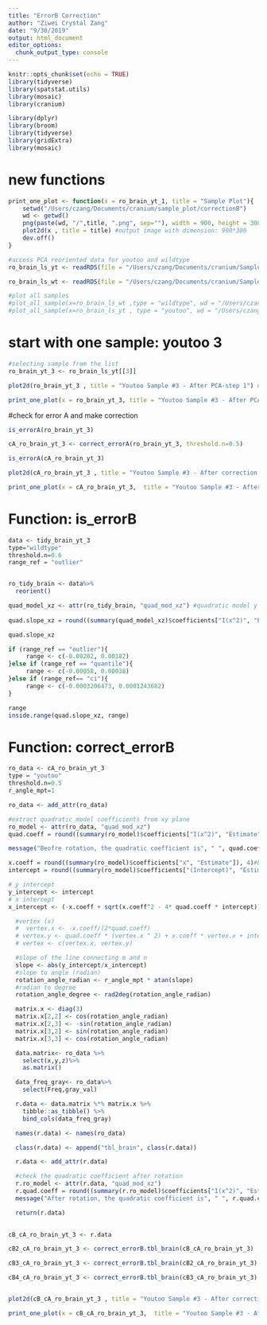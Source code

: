 ```yaml
---
title: "ErrorB Correction"
author: "Ziwei Crystal Zang"
date: "9/30/2019"
output: html_document
editor_options: 
  chunk_output_type: console
---
```


```r
knitr::opts_chunk$set(echo = TRUE)
library(tidyverse)
library(spatstat.utils)
library(mosaic)
library(cranium)

library(dplyr)
library(broom)
library(tidyverse)
library(gridExtra)
library(mosaic)
```

# new functions
```r
print_one_plot <- function(x = ro_brain_yt_1, title = "Sample Plot"){
    setwd("/Users/czang/Documents/cranium/sample_plot/correctionB")
    wd <- getwd()
    png(paste(wd, "/",title, ".png", sep=""), width = 900, height = 300)
    plot2d(x , title = title) #output image with dimension: 900*300
    dev.off()
}   
```


```r
#access PCA reoriented data for youtoo and wildtype
ro_brain_ls_yt <- readRDS(file = "/Users/czang/Documents/cranium/Sample/processed_sample/ro_brain_ls_yt.rds")

ro_brain_ls_wt <- readRDS(file = "/Users/czang/Documents/cranium/Sample/processed_sample/ro_brain_ls_wt.rds")

#plot all samples 
#plot_all_sample(x=ro_brain_ls_wt ,type = "wildtype", wd = "/Users/czang/Documents/cranium/")
#plot_all_sample(x=ro_brain_ls_yt , type = "youtoo", wd = "/Users/czang/Documents/cranium/")
```

# start with one sample: youtoo 3
```r
#selecting sample from the list
ro_brain_yt_3 <- ro_brain_ls_yt[[3]]

plot2d(ro_brain_yt_3 , title = "Youtoo Sample #3 - After PCA-step 1") #output image with dimension: 900*300

print_one_plot(x = ro_brain_yt_3, title = "Youtoo Sample #3 - After PCA-step 1")
```

#check for error A and make correction
```r
is_errorA(ro_brain_yt_3)

cA_ro_brain_yt_3 <- correct_errorA(ro_brain_yt_3, threshold.n=0.5)

is_errorA(cA_ro_brain_yt_3)

plot2d(cA_ro_brain_yt_3 , title = "Youtoo Sample #3 - After correction for errorA-step 2") #output image with dimension: 900*300

print_one_plot(x = cA_ro_brain_yt_3,  title = "Youtoo Sample #3 - After correction for errorA-step 2")
```

# Function: is_errorB
```r
data <- tidy_brain_yt_3
type="wildtype"
threshold.n=0.6
range_ref = "outlier"


ro_tidy_brain <- data%>%
  reorient()

quad_model_xz <- attr(ro_tidy_brain, "quad_mod_xz") #quadratic model y = x^2 + x
  
quad.slope_xz = round((summary(quad_model_xz)$coefficients["I(x^2)", "Estimate"]), 5)

quad.slope_xz

if (range_ref == "outlier"){
     range <- c(-0.00202, 0.00182)
}else if (range_ref == "quantile"){
     range <- c(-0.00058, 0.00038)
}else if (range_ref== "ci"){
     range <- c(-0.0003206473, 0.0001243682)
}

range 
inside.range(quad.slope_xz, range)

```

# Function: correct_errorB
```r
ro_data <- cA_ro_brain_yt_3
type = "youtoo"
threshold.n=0.5
r_angle_mpt=1

ro_data <- add_attr(ro_data)

#extract quadratic model coefficients from xy plane
ro_model <- attr(ro_data, "quad_mod_xz")
quad.coeff = round((summary(ro_model)$coefficients["I(x^2)", "Estimate"]), 4)  #a

message("Beofre rotation, the quadratic coefficient is", " ", quad.coeff, ".")

x.coeff = round((summary(ro_model)$coefficients["x", "Estimate"]), 4)#b
intercept = round((summary(ro_model)$coefficients["(Intercept)", "Estimate"]), 4) #c

# y intercept
y_intercept <- intercept
# x intercept
x_intercept <- (-x.coeff + sqrt(x.coeff^2 - 4* quad.coeff * intercept))/ (2*quad.coeff)

  #vertex (x)
  #  vertex.x <- -x.coeff/(2*quad.coeff)
  # vertex.y <- quad.coeff * (vertex.x ^ 2) + x.coeff * vertex.x + intercept
  # vertex <- c(vertex.x, vertex.y)

  #slope of the line connecting m and n
  slope <- abs(y_intercept/x_intercept)
  #slope to angle (radian)
  rotation_angle_radian <- r_angle_mpt * atan(slope)
  #radian to degree
  rotation_angle_degree <- rad2deg(rotation_angle_radian)

  matrix.x <- diag(3)
  matrix.x[2,2] <- cos(rotation_angle_radian)
  matrix.x[2,3] <- -sin(rotation_angle_radian)
  matrix.x[3,2] <- sin(rotation_angle_radian)
  matrix.x[3,3] <- cos(rotation_angle_radian)

  data.matrix<- ro_data %>%
    select(x,y,z)%>%
    as.matrix()

  data_freq_gray<- ro_data%>%
    select(Freq,gray_val)

  r.data <- data.matrix %*% matrix.x %>%
    tibble::as_tibble() %>%
    bind_cols(data_freq_gray)

  names(r.data) <- names(ro_data)

  class(r.data) <- append("tbl_brain", class(r.data))

  r.data <- add_attr(r.data)

  #check the quadratic coefficient after rotation
  r.ro_model <- attr(r.data, "quad_mod_xz")
  r.quad.coeff = round((summary(r.ro_model)$coefficients["I(x^2)", "Estimate"]), 4)  #a
  message("After rotation, the quadratic coefficient is", " ", r.quad.coeff, ".")

  return(r.data)

  
cB_cA_ro_brain_yt_3 <- r.data

cB2_cA_ro_brain_yt_3 <- correct_errorB.tbl_brain(cB_cA_ro_brain_yt_3)

cB3_cA_ro_brain_yt_3 <- correct_errorB.tbl_brain(cB2_cA_ro_brain_yt_3)

cB4_cA_ro_brain_yt_3 <- correct_errorB.tbl_brain(cB3_cA_ro_brain_yt_3)


plot2d(cB_cA_ro_brain_yt_3 , title = "Youtoo Sample #3 - After correction for errorB-step 3") #output image with dimension: 900*300

print_one_plot(x = cB_cA_ro_brain_yt_3,  title = "Youtoo Sample #3 - After correction for errorB-step 3")
```


